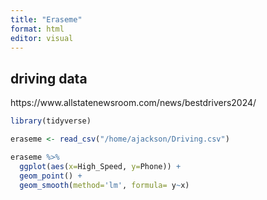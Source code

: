 ```yaml
---
title: "Eraseme"
format: html
editor: visual
---
```


##   driving data

https://www.allstatenewsroom.com/news/bestdrivers2024/

```r

library(tidyverse)

eraseme <- read_csv("/home/ajackson/Driving.csv")

eraseme %>% 
  ggplot(aes(x=High_Speed, y=Phone)) +
  geom_point() +
  geom_smooth(method='lm', formula= y~x)

```

